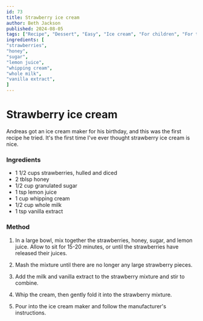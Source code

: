 ```yaml
---
id: 73
title: Strawberry ice cream
author: Beth Jackson
published: 2024-08-05
tags: ["Recipe", "Dessert", "Easy", "Ice cream", "For children", "For the freezer", "Make ahead", "Treat"]
ingredients: [
"strawberries",
"honey",
"sugar",
"lemon juice",
"whipping cream",
"whole milk",
"vanilla extract",
]
---
```


# Strawberry ice cream

<BlogTextWrapper>

Andreas got an ice cream maker for his birthday, and this was the first recipe he tried. It's the first time I've ever thought strawberry ice cream is nice.

</BlogTextWrapper>

<BlogTextWrapper>

### Ingredients

- 1 1/2 cups strawberries, hulled and diced
- 2 tblsp honey
- 1/2 cup granulated sugar
- 1 tsp lemon juice
- 1 cup whipping cream
- 1/2 cup whole milk
- 1 tsp vanilla extract

</BlogTextWrapper>

<BlogTextWrapper>

### Method

1. In a large bowl, mix together the strawberries, honey, sugar, and lemon juice. Allow to sit for 15-20 minutes, or until the strawberries have released their juices.

2. Mash the mixture until there are no longer any large strawberry pieces.

3. Add the milk and vanilla extract to the strawberry mixture and stir to combine.

4. Whip the cream, then gently fold it into the strawberry mixture.

5. Pour into the ice cream maker and follow the manufacturer's instructions.

</BlogTextWrapper>

<ClickableTags tags={tags} />
